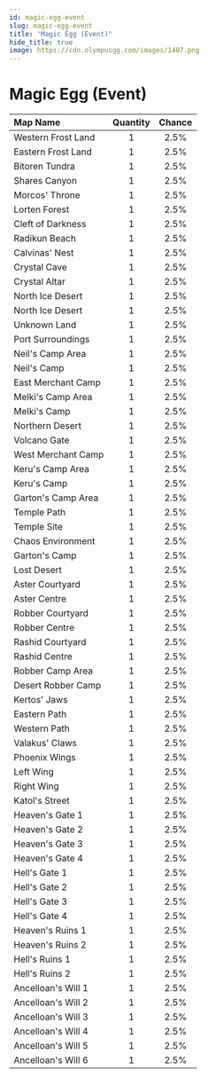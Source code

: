 ```yaml
---
id: magic-egg-event
slug: magic-egg-event
title: "Magic Egg (Event)"
hide_title: true
image: https://cdn.olympusgg.com/images/1407.png
---
```



# <ItemIcon iconId="1407" height="32"/> Magic Egg (Event)
|Map Name|Quantity|Chance|
|:--|:-:|:-:|
|Western Frost Land|1|2.5%|
|Eastern Frost Land|1|2.5%|
|Bitoren Tundra|1|2.5%|
|Shares Canyon|1|2.5%|
|Morcos' Throne|1|2.5%|
|Lorten Forest|1|2.5%|
|Cleft of Darkness|1|2.5%|
|Radikun Beach|1|2.5%|
|Calvinas' Nest|1|2.5%|
|Crystal Cave|1|2.5%|
|Crystal Altar|1|2.5%|
|North Ice Desert|1|2.5%|
|North Ice Desert|1|2.5%|
|Unknown Land|1|2.5%|
|Port Surroundings|1|2.5%|
|Neil's Camp Area|1|2.5%|
|Neil's Camp|1|2.5%|
|East Merchant Camp|1|2.5%|
|Melki's Camp Area|1|2.5%|
|Melki's Camp|1|2.5%|
|Northern Desert|1|2.5%|
|Volcano Gate|1|2.5%|
|West Merchant Camp|1|2.5%|
|Keru's Camp Area|1|2.5%|
|Keru's Camp|1|2.5%|
|Garton's Camp Area|1|2.5%|
|Temple Path|1|2.5%|
|Temple Site|1|2.5%|
|Chaos Environment|1|2.5%|
|Garton's Camp|1|2.5%|
|Lost Desert|1|2.5%|
|Aster Courtyard|1|2.5%|
|Aster Centre|1|2.5%|
|Robber Courtyard|1|2.5%|
|Robber Centre|1|2.5%|
|Rashid Courtyard|1|2.5%|
|Rashid Centre|1|2.5%|
|Robber Camp Area|1|2.5%|
|Desert Robber Camp|1|2.5%|
|Kertos' Jaws|1|2.5%|
|Eastern Path|1|2.5%|
|Western Path|1|2.5%|
|Valakus' Claws|1|2.5%|
|Phoenix Wings|1|2.5%|
|Left Wing|1|2.5%|
|Right Wing|1|2.5%|
|Katol's Street|1|2.5%|
|Heaven's Gate 1|1|2.5%|
|Heaven's Gate 2|1|2.5%|
|Heaven's Gate 3|1|2.5%|
|Heaven's Gate 4|1|2.5%|
|Hell's Gate 1|1|2.5%|
|Hell's Gate 2|1|2.5%|
|Hell's Gate 3|1|2.5%|
|Hell's Gate 4|1|2.5%|
|Heaven's Ruins 1|1|2.5%|
|Heaven's Ruins 2|1|2.5%|
|Hell's Ruins 1|1|2.5%|
|Hell's Ruins 2|1|2.5%|
|Ancelloan's Will 1|1|2.5%|
|Ancelloan's Will 2|1|2.5%|
|Ancelloan's Will 3|1|2.5%|
|Ancelloan's Will 4|1|2.5%|
|Ancelloan's Will 5|1|2.5%|
|Ancelloan's Will 6|1|2.5%|


